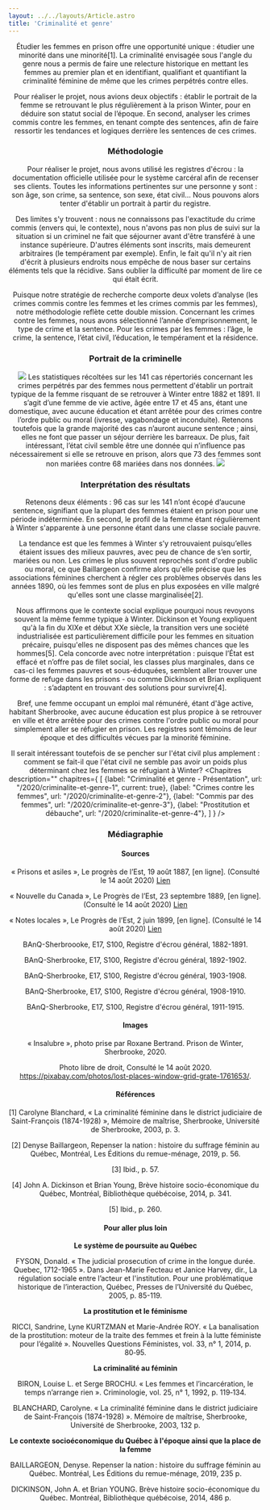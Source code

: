 ```yaml
---
layout: ../../layouts/Article.astro
title: 'Criminalité et genre'
---
```


<Header titre="Criminalité et genre" image="/assets/img/rpcq_bien_168494_295450-scaled.jpeg"/>
  
<Text>
Étudier les femmes en prison offre une opportunité unique : étudier une minorité dans une minorité[1]. La criminalité envisagée sous l'angle du genre nous a permis de faire une relecture historique en mettant les femmes au premier plan et en identifiant, qualifiant et quantifiant la criminalité féminine de même que les crimes perpétrés contre elles.

Pour réaliser le projet, nous avions deux objectifs : établir le portrait de la femme se retrouvant le plus régulièrement à la prison Winter, pour en déduire son statut social de l’époque. En second, analyser les crimes commis contre les femmes, en tenant compte des sentences, afin de faire ressortir les tendances et logiques derrière les sentences de ces crimes.
</Text>
<Cols3img
    t="Extraits de journaux (cliquer pour voir)"
    i1="/assets/img/prisonsetasiles.png" u1="http://collections.banq.qc.ca/biblio/js/pdfjs/pdfjs-1.6.210-dist_banq_20200615/web/pdf.php/gBJ1d8FU4btiUvT9orm3Gw.pdf" l1="Statistique de la prison (1887)"
    i2="/assets/img/2020-08-14.png" u2="http://collections.banq.qc.ca/biblio/js/pdfjs/pdfjs-1.6.210-dist_banq_20200615/web/pdf.php/ynVllHQkKXWzOnr7xtkQpg.pdf" l2="Découverte d'une maison de prostitution (1899)"
    i3="/assets/img/2020-08-14-2.png" u3="http://collections.banq.qc.ca/biblio/js/pdfjs/pdfjs-1.6.210-dist_banq_20200615/web/pdf.php/UsOnXRLSHe2W6hFpcpqAcQ.pdf" l3="Découverte d'une maison de prostitution (1889)"
/>
<Text>
<h3>Méthodologie</h3>
Pour réaliser le projet, nous avons utilisé les registres d'écrou : la documentation officielle utilisée pour le système carcéral afin de recenser ses clients. Toutes les informations pertinentes sur une personne y sont : son âge, son crime, sa sentence, son sexe, état civil... Nous pouvons alors tenter d'établir un portrait à partir du registre.

Des limites s'y trouvent : nous ne connaissons pas l'exactitude du crime commis (envers qui, le contexte), nous n'avons pas non plus de suivi sur la situation si un criminel ne fait que séjourner avant d'être transféré à une instance supérieure. D'autres éléments sont inscrits, mais demeurent arbitraires (le tempérament par exemple). Enfin, le fait qu'il n'y ait rien d'écrit à plusieurs endroits nous empêche de nous baser sur certains éléments tels que la récidive. Sans oublier la difficulté par moment de lire ce qui était écrit.

Puisque notre stratégie de recherche comporte deux volets d’analyse (les crimes commis contre les femmes et les crimes commis par les femmes), notre méthodologie reflète cette double mission. Concernant les crimes contre les femmes, nous avons sélectionné l’année d’emprisonnement, le type de crime et la sentence. Pour les crimes par les femmes : l’âge, le crime, la sentence, l’état civil, l’éducation, le tempérament et la résidence.
</Text>
<Text>
<h3>Portrait de la criminelle</h3>
<img src="/assets/img/avis-recherchefinin-2.png" class="w-72 mx-auto"/>
Les statistiques récoltées sur les 141 cas répertoriés concernant les crimes perpétrés par des femmes nous permettent d'établir un portrait typique de la femme risquant de se retrouver à Winter entre 1882 et 1891. Il s’agit d’une femme de vie active, âgée entre 17 et 45 ans, étant une domestique, avec aucune éducation et étant arrêtée pour des crimes contre l’ordre public ou moral (ivresse, vagabondage et inconduite). Retenons toutefois que la grande majorité des cas n’auront aucune sentence ; ainsi, elles ne font que passer un séjour derrière les barreaux. De plus, fait intéressant, l’état civil semble être une donnée qui n’influence pas nécessairement si elle se retrouve en prison, alors que 73 des femmes sont non mariées contre 68 mariées dans nos données.
<img src="/assets/img/criminelleProfilStat.jpg" class="w-72 mx-auto"/>
</Text>
 <div class="flourish-embed" data-src="story/514083">
  <script src="https://public.flourish.studio/resources/embed.js"></script>
 </div>
 <Text>
<h3>Interprétation des résultats</h3>
Retenons deux éléments : 96 cas sur les 141 n’ont écopé d’aucune sentence, signifiant que la plupart des femmes étaient en prison pour une période indéterminée. En second, le profil de la femme étant régulièrement à Winter s'apparente à une personne étant dans une classe sociale pauvre.

La tendance est que les femmes à Winter s’y retrouvaient puisqu’elles étaient issues des milieux pauvres, avec peu de chance de s’en sortir, mariées ou non. Les crimes le plus souvent reprochés sont d'ordre public ou moral, ce que Baillargeon confirme alors qu'elle précise que les associations féminines cherchent à régler ces problèmes observés dans les années 1890, où les femmes sont de plus en plus exposées en ville malgré qu'elles sont une classe marginalisée[2].

Nous affirmons que le contexte social explique pourquoi nous revoyons souvent la même femme typique à Winter. Dickinson et Young expliquent qu'à la fin du XIXe et début XXe siècle, la transition vers une société industrialisée est particulièrement difficile pour les femmes en situation précaire, puisqu'elles ne disposent pas des mêmes chances que les hommes[5]. Cela concorde avec notre interprétation : puisque l’État est effacé et n’offre pas de filet social, les classes plus marginales, dans ce cas-ci les femmes pauvres et sous-éduquées, semblent aller trouver une forme de refuge dans les prisons - ou comme Dickinson et Brian expliquent : s’adaptent en trouvant des solutions pour survivre[4].

Bref, une femme occupant un emploi mal rémunéré, étant d'âge active, habitant Sherbrooke, avec aucune éducation est plus propice à se retrouver en ville et être arrêtée pour des crimes contre l'ordre public ou moral pour simplement aller se réfugier en prison. Les registres sont témoins de leur époque et des difficultés vécues par la minorité féminine.

Il serait intéressant toutefois de se pencher sur l'état civil plus amplement : comment se fait-il que l'état civil ne semble pas avoir un poids plus déterminant chez les femmes se réfugiant à Winter?
</Text>
<Chapitres 
  description=""
  chapitres={
    [
      {label: "Criminalité et genre - Présentation", url: "/2020/criminalite-et-genre-1", current: true},
      {label: "Crimes contre les femmes", url: "/2020/criminalite-et-genre-2"},
      {label: "Commis par des femmes", url: "/2020/criminalite-et-genre-3"},
      {label: "Prostitution et débauche", url: "/2020/criminalite-et-genre-4"},
    ]
  }
/>

<div class="p-10 lg:p-24 py-5 lg:py-12 text-sm bg-gray-400">
  <h3>Médiagraphie</h3>
  <h4>Sources</h4>
  « Prisons et asiles », Le progrès de l’Est, 19 août 1887, [en ligne]. (Consulté le 14 août 2020) <a href="http://collections.banq.qc.ca/biblio/js/pdfjs/pdfjs-1.6.210-dist_banq_20200615/web/pdf.php/gBJ1d8FU4btiUvT9orm3Gw.pdf">Lien</a>

« Nouvelle du Canada », Le Progrès de l’Est, 23 septembre 1889, [en ligne]. (Consulté le 14 août 2020) <a href="http://collections.banq.qc.ca/biblio/js/pdfjs/pdfjs-1.6.210-dist_banq_20200615/web/pdf.php/UsOnXRLSHe2W6hFpcpqAcQ.pdf">Lien</a>

« Notes locales », Le Progrès de l’Est, 2 juin 1899, [en ligne]. (Consulté le 14 août 2020) <a href="http://collections.banq.qc.ca/biblio/js/pdfjs/pdfjs-1.6.210-dist_banq_20200615/web/pdf.php/ynVllHQkKXWzOnr7xtkQpg.pdf">Lien</a>

BAnQ-Sherbroooke, E17, S100, Registre d'écrou général, 1882-1891.

BAnQ-Sherbrooke, E17, S100, Registre d'écrou général, 1892-1902.

BAnQ-Sherbrooke, E17, S100, Registre d'écrou général, 1903-1908.

BAnQ-Sherbrooke, E17, S100, Registre d'écrou général, 1908-1910.

BAnQ-Sherbrooke, E17, S100, Registre d'écrou général, 1911-1915.
<h4>Images</h4>
« Insalubre », photo prise par Roxane Bertrand. Prison de Winter, Sherbrooke, 2020.

Photo libre de droit,  Consulté le 14 août 2020. https://pixabay.com/photos/lost-places-window-grid-grate-1761653/.

<h4>Références</h4>
[1] Carolyne Blanchard, « La criminalité féminine dans le district judiciaire de Saint-François (1874-1928) », Mémoire de maîtrise, Sherbrooke, Université de Sherbrooke, 2003, p. 3.

[2] Denyse Baillargeon, Repenser la nation : histoire du suffrage féminin au Québec, Montréal, Les Éditions du remue-ménage, 2019, p. 56.

[3] Ibid., p. 57.

[4] John A. Dickinson et Brian Young, Brève histoire socio-économique du Québec, Montréal, Bibliothèque québécoise, 2014, p. 341.

[5] Ibid., p. 260.
<h4>Pour aller plus loin</h4>
<b>Le système de poursuite au Québec</b>

FYSON, Donald. « The judicial prosecution of crime in the longue durée. Quebec, 1712-1965 ». Dans Jean-Marie Fecteau et Janice Harvey, dir., La régulation sociale entre l’acteur et l'institution. Pour une problématique historique de l’interaction, Québec, Presses de l’Université du Québec, 2005, p. 85-119.

<b>La prostitution et le féminisme</b>

RICCI, Sandrine, Lyne KURTZMAN et Marie-Andrée ROY. « La banalisation de la prostitution: moteur de la traite des femmes et frein à la lutte féministe pour l’égalité ». Nouvelles Questions Féministes, vol. 33, n° 1, 2014, p. 80‑95.

<b>La criminalité au féminin</b>

BIRON, Louise L. et Serge BROCHU. « Les femmes et l’incarcération, le temps n’arrange rien ». Criminologie, vol. 25, n° 1, 1992, p. 119‑134.

BLANCHARD, Carolyne. « La criminalité féminine dans le district judiciaire de Saint-François (1874-1928) ». Mémoire de maîtrise, Sherbrooke, Université de Sherbrooke, 2003, 132 p.

<b>Le contexte socioéconomique du Québec à l'époque ainsi que la place de la femme</b>

BAILLARGEON, Denyse. Repenser la nation : histoire du suffrage féminin au Québec. Montréal, Les Éditions du remue-ménage, 2019, 235 p.

DICKINSON, John A. et Brian YOUNG. Brève histoire socio-économique du Québec. Montréal, Bibliothèque québécoise, 2014, 486 p.

</div>
